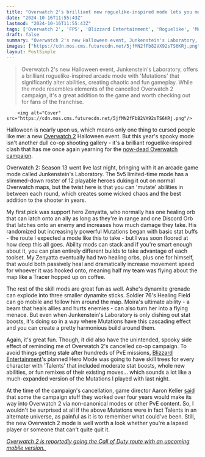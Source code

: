 ```yaml
---
title: "Overwatch 2's brilliant new roguelike-inspired mode lets you mod abilities, create builds, and cry over the cut campaign's potential"
date: "2024-10-16T11:55:43Z"
lastmod: "2024-10-16T11:55:43Z"
tags: ['Overwatch 2', 'FPS', 'Blizzard Entertainment', 'Roguelike', 'Multiplayer', 'Hero Shooter', 'Season 13', 'Limited Time Mode', 'Arcade Mode', "Junkenstein's Laboratory", 'Halloween Event']
draft: false
summary: "Overwatch 2's new Halloween event, Junkenstein's Laboratory, offers a brilliant roguelike-inspired arcade mode with 'Mutations' that significantly alter abilities, creating chaotic and fun gameplay.  While the mode resembles elements of the cancelled Overwatch 2 campaign, it's a great addition to the game and worth checking out for fans of the franchise."
images: ["https://cdn.mos.cms.futurecdn.net/5jfMN2fFb82VX92sTS6KRj.png"]
layout: PostSimple
---
```

> Overwatch 2's new Halloween event, Junkenstein's Laboratory, offers a brilliant roguelike-inspired arcade mode with 'Mutations' that significantly alter abilities, creating chaotic and fun gameplay.  While the mode resembles elements of the cancelled Overwatch 2 campaign, it's a great addition to the game and worth checking out for fans of the franchise.


        <img alt="Cover" src="https://cdn.mos.cms.futurecdn.net/5jfMN2fFb82VX92sTS6KRj.png"/>
        
Halloween is nearly upon us, which means only one thing to cursed people like me: a new [Overwatch 2](https://www.gamesradar.com/overwatch-2-guide/) Halloween event. But this year's spooky mode isn't another dull co-op shooting gallery - it's a brilliant roguelike-inspired clash that has me once again yearning for the [now-dead Overwatch campaign](https://www.gamesradar.com/overwatch-2-is-killing-the-pve-mode-it-was-supposed-to-be-built-around/).

Overwatch 2: Season 13 went live last night, bringing with it an arcade game mode called Junkenstein's Laboratory. The 5v5 limited-time mode has a slimmed-down roster of 12 playable heroes duking it out on normal Overwatch maps, but the twist here is that you can 'mutate' abilities in between each round, which creates some wicked chaos and the best addition to the shooter in years. 

My first pick was support hero Zenyatta, who normally has one healing orb that can latch onto an ally as long as they're in range and one Discord Orb that latches onto an enemy and increases how much damage they take. His randomized but increasingly powerful Mutations began with basic stat buffs - the route I expected a mode like this to take - but I was soon floored at how deep this all goes. Ability mods can stack and if you're smart enough about it, you can plan entirely different builds to take advantage of each toolset. My Zenyatta eventually had two healing orbs, plus one for himself, that would both passively heal and dramatically increase movement speed for whoever it was hooked onto, meaning half my team was flying about the map like a Tracer hopped up on coffee.

The rest of the skill mods are great fun as well. Ashe's dynamite grenade can explode into three smaller dynamite sticks. Soldier 76's Healing Field can go mobile and follow him around the map. Moira's ultimate ability - a beam that heals allies and hurts enemies - can also turn her into a flying menace. But even when Junkenstein's Laboratory is only dishing out stat boosts, it's doing so in a way where Mutations have this cascading effect and you can create a pretty harmonious build around them.

Again, it's great fun. Though, it did also have the unintended, spooky side effect of reminding me of Overwatch 2's cancelled co-op campaign. To avoid things getting stale after hundreds of PvE missions, [Blizzard Entertainment](https://www.gamesradar.com/tag/blizzard-entertainment/)'s planned Hero Mode was going to have skill trees for every character with 'Talents' that included moderate stat boosts, whole new abilities, or fun remixes of their existing moves... which sounds a lot like a much-expanded version of the Mutations I played with last night.

At the time of the campaign's cancellation, game director Aaron Keller [said ](https://www.gamespot.com/articles/overwatch-2s-pve-mode-is-being-scrapped-blizzard-explains-what-happened-and-why/1100-6514242/)that some the campaign stuff they worked over four years would make its way into Overwatch 2 via non-canonical modes or other PvE content. So, I wouldn't be surprised at all if the above Mutations were in fact Talents in an alternate universe, as painful as it is to remember what could've been. Still, the new Overwatch 2 mode is well worth a look whether you're a lapsed player or someone that can't quite quit it.

[<em>Overwatch 2 is reportedly going the Call of Duty route with an upcoming mobile version.</em> ](https://www.gamesradar.com/games/fps/overwatch-2-is-reportedly-going-the-call-of-duty-route-with-an-upcoming-mobile-version/)
        